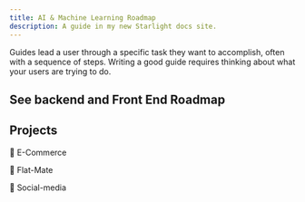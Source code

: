 ```yaml
---
title: AI & Machine Learning Roadmap
description: A guide in my new Starlight docs site.
---
```


Guides lead a user through a specific task they want to accomplish, often with a sequence of steps.
Writing a good guide requires thinking about what your users are trying to do.

## See backend and Front End Roadmap

## Projects

💁 E-Commerce

💁 Flat-Mate

💁 Social-media

